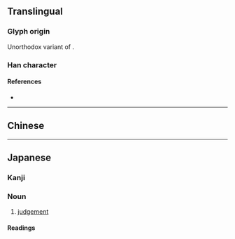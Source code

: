 {{also|斷}}
{{character info}}
==Translingual==
{{stroke order|strokes=11}}

===Glyph origin===
Unorthodox variant of {{l|mul|斷}}.

===Han character===
{{Han char|rn=69|rad=斤|as=07|sn=11|four=|canj=VDHML|ids=⿰⿺𠃊米斤}}

====References====
* {{Han ref|kx=0479.200|dkj=13557|dj=0838.180|hdz=32025.030|uh=65AD|ud=26029}}

----

==Chinese==
{{zh-see|斷|sv}}

----

==Japanese==
{{ja-kanji forms|断|斷}}

===Kanji===
{{ja-kanji|grade=5|rs=斤07|kyu=斷}}

===Noun===
{{ja-noun|だん}}

# [[judgement]]

====Readings====
{{ja-readings
|goon=だん
|kanon=たん
|kun=た-つ, ことわ-る, さだ-める
}}